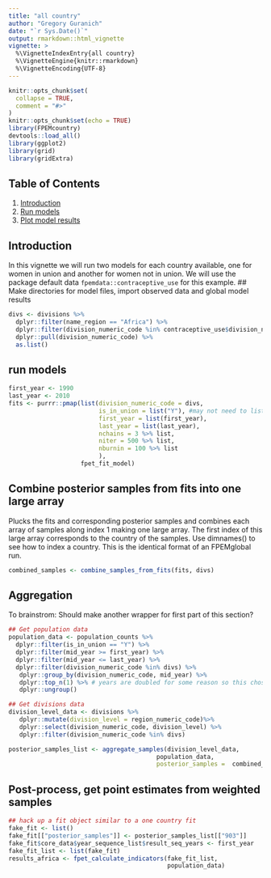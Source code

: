 ```yaml
---
title: "all country"
author: "Gregory Guranich"
date: "`r Sys.Date()`"
output: rmarkdown::html_vignette
vignette: >
  %\VignetteIndexEntry{all country}
  %\VignetteEngine{knitr::rmarkdown}
  %\VignetteEncoding{UTF-8}
---
```


```r
knitr::opts_chunk$set(
  collapse = TRUE,
  comment = "#>"
)
knitr::opts_chunk$set(echo = TRUE)
library(FPEMcountry)
devtools::load_all()
library(ggplot2)
library(grid)
library(gridExtra)
```

## Table of Contents
1. [Introduction](#intro)
2. [Run models](#run)
3. [Plot model results](#plot)
  
## <a name="intro"></a>
## Introduction
In this vignette we will run two models for each country available, one for women in union and another for women not in union. We will use the package default data `fpemdata::contraceptive_use` for this example.
## Make directories for model files, import observed data and global model results
```r
divs <- divisions %>%
  dplyr::filter(name_region == "Africa") %>%
  dplyr::filter(division_numeric_code %in% contraceptive_use$division_numeric_code) %>% 
  dplyr::pull(division_numeric_code) %>%
  as.list()
```

## <a name="run"></a>
## run models
```r
first_year <- 1990
last_year <- 2010
fits <- purrr::pmap(list(division_numeric_code = divs, 
                         is_in_union = list("Y"), #may not need to list given the current data format, list seems to be a hack for data frames or other complex argument data types
                         first_year = list(first_year), 
                         last_year = list(last_year),
                         nchains = 3 %>% list,
                         niter = 500 %>% list,
                         nburnin = 100 %>% list
                         ), 
                    fpet_fit_model)
```

## Combine posterior samples from fits into one large array
Plucks the fits and corresponding posterior samples and combines each array of samples along index 1 making one large array. The first index of this large array corresponds to the country of the samples. Use dimnames() to see how to index a country. This is the identical format of an FPEMglobal run.
```r
combined_samples <- combine_samples_from_fits(fits, divs)
```


## <a name="Aggregation"></a>
## Aggregation 
To brainstrom: Should make another wrapper for first part of this section?
```r
## Get population data
population_data <- population_counts %>%
  dplyr::filter(is_in_union == "Y") %>%
  dplyr::filter(mid_year >= first_year) %>%
  dplyr::filter(mid_year <= last_year) %>%
  dplyr::filter(division_numeric_code %in% divs) %>% 
   dplyr::group_by(division_numeric_code, mid_year) %>%
   dplyr::top_n(1) %>% # years are doubled for some reason so this choses the correct ones
   dplyr::ungroup()

## Get divisions data
division_level_data <- divisions %>%
   dplyr::mutate(division_level = region_numeric_code)%>%
   dplyr::select(division_numeric_code, division_level) %>% 
   dplyr::filter(division_numeric_code %in% divs)

posterior_samples_list <- aggregate_samples(division_level_data, 
                                         population_data, 
                                         posterior_samples =  combined_samples)

```




## <a name="post-process"></a>
## Post-process, get point estimates from weighted samples
```r
## hack up a fit object similar to a one country fit 
fake_fit <- list()
fake_fit[["posterior_samples"]] <- posterior_samples_list[["903"]]
fake_fit$core_data$year_sequence_list$result_seq_years <- first_year
fake_fit_list <- list(fake_fit)
results_africa <- fpet_calculate_indicators(fake_fit_list,
                                            population_data)

```


